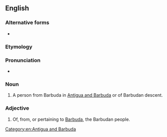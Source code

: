 ==English==

===Alternative forms===
* {{l|en|Barbudian}}

===Etymology===
{{suffix|Barbuda|an|lang=en}}

===Pronunciation===
* {{IPA|/bɑɹˈbjuːdən/|lang=en}}

===Noun===
{{en-noun}}

# A person from Barbuda in [[Antigua and Barbuda]] or of Barbudan descent.

===Adjective===
{{en-adj|-}}

# Of, from, or pertaining to [[Barbuda]], the Barbudan people.

[[Category:en:Antigua and Barbuda]]
